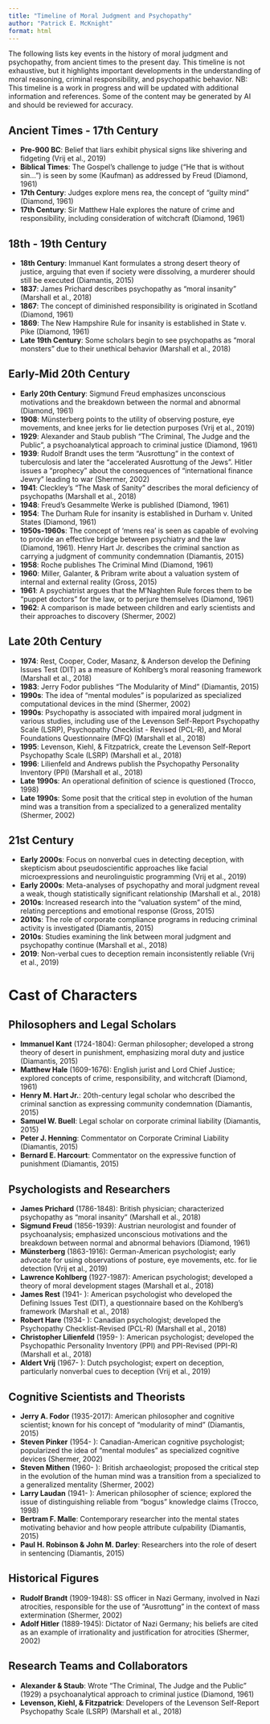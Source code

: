 ```yaml
---
title: "Timeline of Moral Judgment and Psychopathy"
author: "Patrick E. McKnight"
format: html
---
```


The following lists key events in the history of moral judgment and psychopathy, from ancient times to the present day. This timeline is not exhaustive, but it highlights important developments in the understanding of moral reasoning, criminal responsibility, and psychopathic behavior.  NB: This timeline is a work in progress and will be updated with additional information and references.  Some of the content may be generated by AI and should be reviewed for accuracy.

## Ancient Times - 17th Century
- **Pre-900 BC**: Belief that liars exhibit physical signs like shivering and fidgeting (Vrij et al., 2019)
- **Biblical Times**: The Gospel's challenge to judge ("He that is without sin...") is seen by some (Kaufman) as addressed by Freud (Diamond, 1961)
- **17th Century**: Judges explore mens rea, the concept of "guilty mind" (Diamond, 1961)
- **17th Century**: Sir Matthew Hale explores the nature of crime and responsibility, including consideration of witchcraft (Diamond, 1961)

## 18th - 19th Century
- **18th Century**: Immanuel Kant formulates a strong desert theory of justice, arguing that even if society were dissolving, a murderer should still be executed (Diamantis, 2015)
- **1837**: James Prichard describes psychopathy as "moral insanity" (Marshall et al., 2018)
- **1867**: The concept of diminished responsibility is originated in Scotland (Diamond, 1961)
- **1869**: The New Hampshire Rule for insanity is established in State v. Pike (Diamond, 1961)
- **Late 19th Century**: Some scholars begin to see psychopaths as "moral monsters" due to their unethical behavior (Marshall et al., 2018)

## Early-Mid 20th Century
- **Early 20th Century**: Sigmund Freud emphasizes unconscious motivations and the breakdown between the normal and abnormal (Diamond, 1961)
- **1908**: Münsterberg points to the utility of observing posture, eye movements, and knee jerks for lie detection purposes (Vrij et al., 2019)
- **1929**: Alexander and Staub publish "The Criminal, The Judge and the Public", a psychoanalytical approach to criminal justice (Diamond, 1961)
- **1939**: Rudolf Brandt uses the term "Ausrottung" in the context of tuberculosis and later the "accelerated Ausrottung of the Jews". Hitler issues a "prophecy" about the consequences of "international finance Jewry" leading to war (Shermer, 2002)
- **1941**: Cleckley's "The Mask of Sanity" describes the moral deficiency of psychopaths (Marshall et al., 2018)
- **1948**: Freud's Gesammelte Werke is published (Diamond, 1961)
- **1954**: The Durham Rule for insanity is established in Durham v. United States (Diamond, 1961)
- **1950s-1960s**: The concept of 'mens rea' is seen as capable of evolving to provide an effective bridge between psychiatry and the law (Diamond, 1961). Henry Hart Jr. describes the criminal sanction as carrying a judgment of community condemnation (Diamantis, 2015)
- **1958**: Roche publishes The Criminal Mind (Diamond, 1961)
- **1960**: Miller, Galanter, & Pribram write about a valuation system of internal and external reality (Gross, 2015)
- **1961**: A psychiatrist argues that the M'Naghten Rule forces them to be "puppet doctors" for the law, or to perjure themselves (Diamond, 1961)
- **1962**: A comparison is made between children and early scientists and their approaches to discovery (Shermer, 2002)

## Late 20th Century
- **1974**: Rest, Cooper, Coder, Masanz, & Anderson develop the Defining Issues Test (DIT) as a measure of Kohlberg's moral reasoning framework (Marshall et al., 2018)
- **1983**: Jerry Fodor publishes "The Modularity of Mind" (Diamantis, 2015)
- **1990s**: The idea of "mental modules" is popularized as specialized computational devices in the mind (Shermer, 2002)
- **1990s**: Psychopathy is associated with impaired moral judgment in various studies, including use of the Levenson Self-Report Psychopathy Scale (LSRP), Psychopathy Checklist - Revised (PCL-R), and Moral Foundations Questionnaire (MFQ) (Marshall et al., 2018)
- **1995**: Levenson, Kiehl, & Fitzpatrick, create the Levenson Self-Report Psychopathy Scale (LSRP) (Marshall et al., 2018)
- **1996**: Lilienfeld and Andrews publish the Psychopathy Personality Inventory (PPI) (Marshall et al., 2018)
- **Late 1990s**: An operational definition of science is questioned (Trocco, 1998)
- **Late 1990s**: Some posit that the critical step in evolution of the human mind was a transition from a specialized to a generalized mentality (Shermer, 2002)

## 21st Century
- **Early 2000s**: Focus on nonverbal cues in detecting deception, with skepticism about pseudoscientific approaches like facial microexpressions and neurolinguistic programming (Vrij et al., 2019)
- **Early 2000s**: Meta-analyses of psychopathy and moral judgment reveal a weak, though statistically significant relationship (Marshall et al., 2018)
- **2010s**: Increased research into the "valuation system" of the mind, relating perceptions and emotional response (Gross, 2015)
- **2010s**: The role of corporate compliance programs in reducing criminal activity is investigated (Diamantis, 2015)
- **2010s**: Studies examining the link between moral judgment and psychopathy continue (Marshall et al., 2018)
- **2019**: Non-verbal cues to deception remain inconsistently reliable (Vrij et al., 2019)

# Cast of Characters

## Philosophers and Legal Scholars
- **Immanuel Kant** (1724-1804): German philosopher; developed a strong theory of desert in punishment, emphasizing moral duty and justice (Diamantis, 2015)
- **Matthew Hale** (1609-1676): English jurist and Lord Chief Justice; explored concepts of crime, responsibility, and witchcraft (Diamond, 1961)
- **Henry M. Hart Jr.**: 20th-century legal scholar who described the criminal sanction as expressing community condemnation (Diamantis, 2015)
- **Samuel W. Buell**: Legal scholar on corporate criminal liability (Diamantis, 2015)
- **Peter J. Henning**: Commentator on Corporate Criminal Liability (Diamantis, 2015)
- **Bernard E. Harcourt**: Commentator on the expressive function of punishment (Diamantis, 2015)

## Psychologists and Researchers
- **James Prichard** (1786-1848): British physician; characterized psychopathy as "moral insanity" (Marshall et al., 2018)
- **Sigmund Freud** (1856-1939): Austrian neurologist and founder of psychoanalysis; emphasized unconscious motivations and the breakdown between normal and abnormal behaviors (Diamond, 1961)
- **Münsterberg** (1863-1916): German-American psychologist; early advocate for using observations of posture, eye movements, etc. for lie detection (Vrij et al., 2019)
- **Lawrence Kohlberg** (1927-1987): American psychologist; developed a theory of moral development stages (Marshall et al., 2018)
- **James Rest** (1941- ): American psychologist who developed the Defining Issues Test (DIT), a questionnaire based on the Kohlberg's framework (Marshall et al., 2018)
- **Robert Hare** (1934- ): Canadian psychologist; developed the Psychopathy Checklist-Revised (PCL-R) (Marshall et al., 2018)
- **Christopher Lilienfeld** (1959- ): American psychologist; developed the Psychopathic Personality Inventory (PPI) and PPI-Revised (PPI-R) (Marshall et al., 2018)
- **Aldert Vrij** (1967- ): Dutch psychologist; expert on deception, particularly nonverbal cues to deception (Vrij et al., 2019)

## Cognitive Scientists and Theorists
- **Jerry A. Fodor** (1935-2017): American philosopher and cognitive scientist; known for his concept of "modularity of mind" (Diamantis, 2015)
- **Steven Pinker** (1954- ): Canadian-American cognitive psychologist; popularized the idea of "mental modules" as specialized cognitive devices (Shermer, 2002)
- **Steven Mithen** (1960- ): British archaeologist; proposed the critical step in the evolution of the human mind was a transition from a specialized to a generalized mentality (Shermer, 2002)
- **Larry Laudan** (1941- ): American philosopher of science; explored the issue of distinguishing reliable from "bogus" knowledge claims (Trocco, 1998)
- **Bertram F. Malle**: Contemporary researcher into the mental states motivating behavior and how people attribute culpability (Diamantis, 2015)
- **Paul H. Robinson & John M. Darley**: Researchers into the role of desert in sentencing (Diamantis, 2015)

## Historical Figures
- **Rudolf Brandt** (1909-1948): SS officer in Nazi Germany, involved in Nazi atrocities, responsible for the use of "Ausrottung" in the context of mass extermination (Shermer, 2002)
- **Adolf Hitler** (1889-1945): Dictator of Nazi Germany; his beliefs are cited as an example of irrationality and justification for atrocities (Shermer, 2002)

## Research Teams and Collaborators
- **Alexander & Staub**: Wrote "The Criminal, The Judge and the Public" (1929) a psychoanalytical approach to criminal justice (Diamond, 1961)
- **Levenson, Kiehl, & Fitzpatrick**: Developers of the Levenson Self-Report Psychopathy Scale (LSRP) (Marshall et al., 2018)